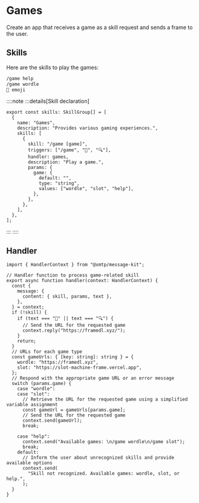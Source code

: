 # Games

Create an app that receives a game as a skill request and sends a frame to the user.

## Skills

Here are the skills to play the games:

```bash [cmd]
/game help
/game wordle
🔎 emoji
```

::::note
:::details[Skill declaration]

```tsx [src/skills.ts]
export const skills: SkillGroup[] = [
  {
    name: "Games",
    description: "Provides various gaming experiences.",
    skills: [
      {
        skill: "/game [game]",
        triggers: ["/game", "🔎", "🔍"],
        handler: games,
        description: "Play a game.",
        params: {
          game: {
            default: "",
            type: "string",
            values: ["wordle", "slot", "help"],
          },
        },
      },
    ],
  },
];
```

:::
::::

## Handler

```tsx [src/handler/game.ts]
import { HandlerContext } from "@xmtp/message-kit";

// Handler function to process game-related skill
export async function handler(context: HandlerContext) {
  const {
    message: {
      content: { skill, params, text },
    },
  } = context;
  if (!skill) {
    if (text === "🔎" || text === "🔍") {
      // Send the URL for the requested game
      context.reply("https://framedl.xyz/");
    }
    return;
  }
  // URLs for each game type
  const gameUrls: { [key: string]: string } = {
    wordle: "https://framedl.xyz",
    slot: "https://slot-machine-frame.vercel.app",
  };
  // Respond with the appropriate game URL or an error message
  switch (params.game) {
    case "wordle":
    case "slot":
      // Retrieve the URL for the requested game using a simplified variable assignment
      const gameUrl = gameUrls[params.game];
      // Send the URL for the requested game
      context.send(gameUrl);
      break;

    case "help":
      context.send("Available games: \n/game wordle\n/game slot");
      break;
    default:
      // Inform the user about unrecognized skills and provide available options
      context.send(
        "Skill not recognized. Available games: wordle, slot, or help.",
      );
  }
}
```
